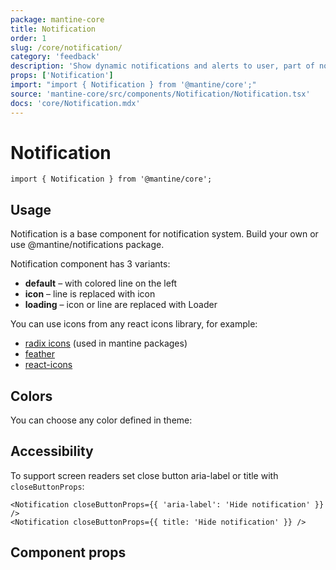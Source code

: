 ```yaml
---
package: mantine-core
title: Notification
order: 1
slug: /core/notification/
category: 'feedback'
description: 'Show dynamic notifications and alerts to user, part of notifications system'
props: ['Notification']
import: "import { Notification } from '@mantine/core';"
source: 'mantine-core/src/components/Notification/Notification.tsx'
docs: 'core/Notification.mdx'
---
```



# Notification

<PageHeader
  source="mantine-core/src/components/Notification/Notification.tsx"
  docs="core/Notification.mdx"
  package="@mantine/core"
/>

```tsx
import { Notification } from '@mantine/core';
```

## Usage

Notification is a base component for notification system.
Build your own or use <GatsbyLink to="/others/notifications/">@mantine/notifications</GatsbyLink> package.

Notification component has 3 variants:

- **default** – with colored line on the left
- **icon** – line is replaced with icon
- **loading** – icon or line are replaced with <GatsbyLink to="/core/loader/">Loader</GatsbyLink>

You can use icons from any react icons library, for example:

- [radix icons](https://icons.modulz.app/) (used in mantine packages)
- [feather](https://feathericons.com/)
- [react-icons](https://react-icons.github.io/react-icons)

<NotificationBaseDemo />

## Colors

You can choose any color defined in <GatsbyLink to="/pages/theming/#colors">theme</GatsbyLink>:

<NotificationConfigurator />

## Accessibility

To support screen readers set close button aria-label or title with `closeButtonProps`:

```tsx
<Notification closeButtonProps={{ 'aria-label': 'Hide notification' }} />
<Notification closeButtonProps={{ title: 'Hide notification' }} />
```

## Component props

<PropsTable component="Notification" />
